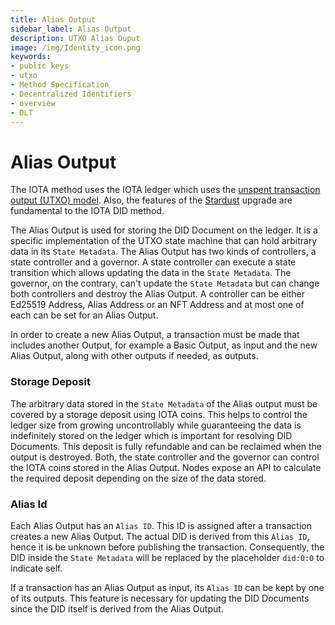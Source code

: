 ```yaml
---
title: Alias Output 
sidebar_label: Alias Output
description: UTXO Alias Ouput
image: /img/Identity_icon.png
keywords:
- public keys
- utxo
- Method Specification
- Decentralized Identifiers
- overview
- DLT
---
```


# Alias Output

The IOTA method uses the IOTA ledger which uses the [unspent transaction output (UTXO) model](https://wiki.iota.org/goshimmer/protocol_specification/components/ledgerstate). Also, the features of the [Stardust](https://wiki.iota.org/introduction/develop/explanations/what_is_stardust) upgrade are fundamental to the IOTA DID method.

The Alias Output is used for storing the DID Document on the ledger. It is a specific implementation of the UTXO state machine that can hold arbitrary data in its `State Metadata`. The Alias Output has two kinds of controllers, a state controller and a governor. A state controller can execute a state transition which allows updating the data in the `State Metadata`. The governor, on the contrary, can't update the `State Metadata` but can change both controllers and destroy the Alias Output.
A controller can be either Ed25519 Address, Alias Address or an NFT Address and at most one of each can be set for an Alias Output.

In order to create a new Alias Output, a transaction must be made that includes another Output, for example a Basic Output, as input and the new Alias Output, along with other outputs if needed, as outputs.

### Storage Deposit

The arbitrary data stored in the `State Metadata` of the Alias output must be covered by a storage deposit using IOTA coins. This helps to control the ledger size from growing uncontrollably while guaranteeing the data is indefinitely stored on the ledger which is important for resolving DID Documents. This deposit is fully refundable and can be reclaimed when the output is destroyed. Both, the state controller and the governor can control the IOTA coins stored in the Alias Output. Nodes expose an API to calculate the required deposit depending on the size of the data stored. 

### Alias Id

Each Alias Output has an `Alias ID`. This ID is assigned after a transaction creates a new Alias Output. The actual DID is derived from this `Alias ID`, hence it is be unknown before publishing the transaction. Consequently, the DID inside the `State Metadata` will be replaced by the placeholder `did:0:0` to indicate self. 

If a transaction has an Alias Output as input, its `Alias ID` can be kept by one of its outputs. This feature is necessary for updating the DID Documents since the DID itself is derived from the Alias Output.






